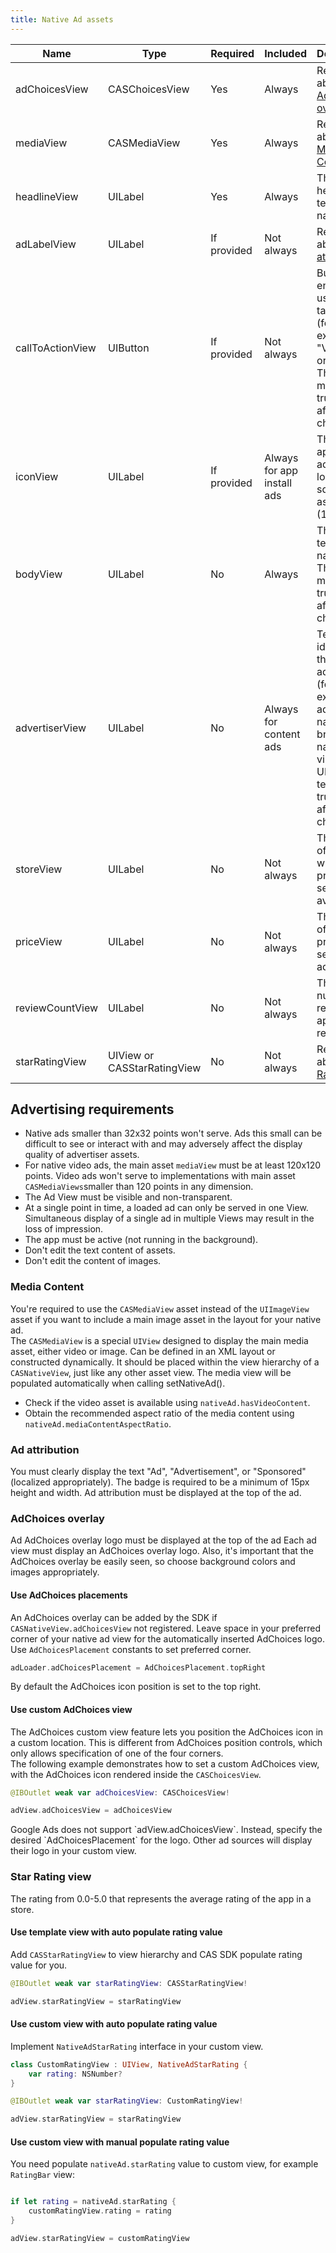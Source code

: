 ```yaml
---
title: Native Ad assets
---
```



| Name             | Type                        | Required    | Included                   | Description                                                                                                                                 |
| ---------------- | --------------------------- | ----------- | -------------------------- | ------------------------------------------------------------------------------------------------------------------------------------------- |
| adChoicesView    | CASChoicesView              | Yes         | Always                     | Read below about [AdChoices overlay](#adchoices-overlay).                                                                                   |
| mediaView        | CASMediaView                | Yes         | Always                     | Read below about [Media Content](#media-content).                                                                                           |
| headlineView     | UILabel                     | Yes         | Always                     | The headline text of the native ad.                                                                                                         |
| adLabelView      | UILabel                     | If provided | Not always                 | Read below about [Ad attribution](#ad-attribution).                                                                                         |
| callToActionView | UIButton                    | If provided | Not always                 | Button that encourages users to take action (for example, "Visit site" or "Install"). This text may truncate after 15 characters.           |
| iconView         | UILabel                     | If provided | Always for app install ads | The small app icon or advertiser logo with square aspect ratio (1:1).                                                                       |
| bodyView         | UILabel                     | No          | Always                     | The body text of the native ad. This text may truncate after 90 characters.                                                                 |
| advertiserView   | UILabel                     | No          | Always for content ads     | Text that identifies the advertiser (for example, advertiser name, brand name, or visible URL). This text may truncate after 25 characters. |
| storeView        | UILabel                     | No          | Not always                 | The name of the store where the product or service is available.                                                                            |
| priceView        | UILabel                     | No          | Not always                 | The price of the product or service advertised.                                                                                             |
| reviewCountView  | UILabel                     | No          | Not always                 | The number of reviews the app has received.                                                                                                 |
| starRatingView   | UIView or CASStarRatingView | No          | Not always                 | Read below about [Star Rating](#star-rating-view).                                                                                          |

## Advertising requirements
- Native ads smaller than 32x32 points won't serve. Ads this small can be difficult to see or interact with and may adversely affect the display quality of advertiser assets.
- For native video ads, the main asset `mediaView` must be at least 120x120 points. Video ads won't serve to implementations with main asset `CASMediaViews`smaller than 120 points in any dimension.
- The Ad View must be visible and non-transparent.
- At a single point in time, a loaded ad can only be served in one View. Simultaneous display of a single ad in multiple Views may result in the loss of impression.
- The app must be active (not running in the background).
- Don't edit the text content of assets.
- Don't edit the content of images.

### Media Content
You're required to use the `CASMediaView` asset instead of the `UIImageView` asset if you want to include a main image asset in the layout for your native ad.  
The `CASMediaView` is a special `UIView` designed to display the main media asset, either video or image. Can be defined in an XML layout or constructed dynamically. It should be placed within the view hierarchy of a `CASNativeView`, just like any other asset view.  The media view will be populated automatically when calling setNativeAd().
- Check if the video asset is available using `nativeAd.hasVideoContent`.
- Obtain the recommended aspect ratio of the media content using `nativeAd.mediaContentAspectRatio`.

### Ad attribution
You must clearly display the text "Ad", "Advertisement", or "Sponsored" (localized appropriately). The badge is required to be a minimum of 15px height and width. Ad attribution must be displayed at the top of the ad.

### AdChoices overlay
Ad AdChoices overlay logo must be displayed at the top of the ad 
Each ad view must display an AdChoices overlay logo. Also, it's important that the AdChoices overlay be easily seen, so choose background colors and images appropriately.

#### Use AdChoices placements
An AdChoices overlay can be added by the SDK if `CASNativeView.adChoicesView` not registered. Leave space in your preferred corner of your native ad view for the automatically inserted AdChoices logo.  
Use `AdChoicesPlacement` constants to set preferred corner. 
```swift
adLoader.adChoicesPlacement = AdChoicesPlacement.topRight
```
By default the AdChoices icon position is set to the top right.

#### Use custom AdChoices view
The AdChoices custom view feature lets you position the AdChoices icon in a custom location. This is different from AdChoices position controls, which only allows specification of one of the four corners.  
The following example demonstrates how to set a custom AdChoices view, with the AdChoices icon rendered inside the `CASChoicesView`.

```swift
@IBOutlet weak var adChoicesView: CASChoicesView!

adView.adChoicesView = adChoicesView
```

<Info>
Google Ads does not support `adView.adChoicesView`. Instead, specify the desired `AdChoicesPlacement` for the logo. Other ad sources will display their logo in your custom view.
</Info>

### Star Rating view
The rating from 0.0-5.0 that represents the average rating of the app in a store.
#### Use template view with auto populate rating value
Add `CASStarRatingView` to view hierarchy and CAS SDK populate rating value for you.
```swift
@IBOutlet weak var starRatingView: CASStarRatingView!

adView.starRatingView = starRatingView
```

#### Use custom view with auto populate rating value 
Implement `NativeAdStarRating` interface in your custom view.
```swift
class CustomRatingView : UIView, NativeAdStarRating {
    var rating: NSNumber?
}

@IBOutlet weak var starRatingView: CustomRatingView!

adView.starRatingView = starRatingView
```

#### Use custom view with manual populate rating value
You need populate `nativeAd.starRating` value to custom view, for example `RatingBar` view:
```swift

if let rating = nativeAd.starRating {
    customRatingView.rating = rating
}

adView.starRatingView = customRatingView
```
